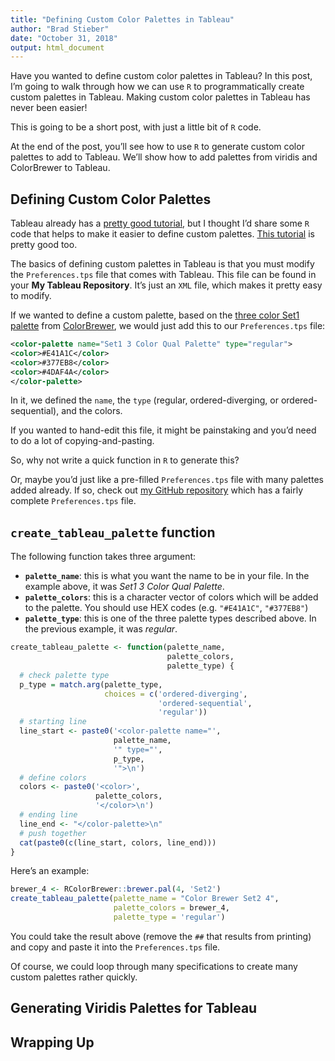 ```yaml
---
title: "Defining Custom Color Palettes in Tableau"
author: "Brad Stieber"
date: "October 31, 2018"
output: html_document
---
```


Have you wanted to define custom color palettes in Tableau? In this post, I'm going to walk through how we can use `R` to programmatically create custom palettes in Tableau. Making custom color palettes in Tableau has never been easier!

This is going to be a short post, with just a little bit of `R` code. 

At the end of the post, you'll see how to use `R` to generate custom color palettes to add to Tableau. We'll show how to add palettes from viridis and ColorBrewer to Tableau.


## Defining Custom Color Palettes

Tableau already has a [pretty good tutorial](https://onlinehelp.tableau.com/current/pro/desktop/en-us/formatting_create_custom_colors.htm), but I thought I'd share some `R` code that helps to make it easier to define custom palettes. [This tutorial](http://www.tableauexpert.co.in/2015/11/how-to-create-custom-color-palette-in.html) is pretty good too. 

The basics of defining custom palettes in Tableau is that you must modify the `Preferences.tps` file that comes with Tableau. This file can be found in your __My Tableau Repository__. It's just an `XML` file, which makes it pretty easy to modify.

If we wanted to define a custom palette, based on the [three color Set1 palette](http://colorbrewer2.org/#type=qualitative&scheme=Set1&n=3) from [ColorBrewer](http://colorbrewer2.org), we would just add this to our `Preferences.tps` file:

```xml
<color-palette name="Set1 3 Color Qual Palette" type="regular">
<color>#E41A1C</color>
<color>#377EB8</color>
<color>#4DAF4A</color>
</color-palette>
```

In it, we defined the `name`, the `type` (regular, ordered-diverging, or ordered-sequential), and the colors.

If you wanted to hand-edit this file, it might be painstaking and you'd need to do a lot of copying-and-pasting.

So, why not write a quick function in `R` to generate this?

Or, maybe you'd just like a pre-filled `Preferences.tps` file with many palettes added already. If so, check out [my GitHub repository](https://github.com/bgstieber/files_for_blog/blob/master/custom-tableau-color-palette/Preferences.tps) which has a fairly complete `Preferences.tps` file.

## `create_tableau_palette` function

The following function takes three argument:

  - __`palette_name`__: this is what you want the name to be in your file. In the example above, it was _Set1 3 Color Qual Palette_.
  - __`palette_colors`__: this is a character vector of colors which will be added to the palette. You should use HEX codes (e.g. `"#E41A1C"`, `"#377EB8"`)
  - __`palette_type`__: this is one of the three palette types described above. In the previous example, it was _regular_.

```r
create_tableau_palette <- function(palette_name,
                                   palette_colors,
                                   palette_type) {
  # check palette type
  p_type = match.arg(palette_type,
                     choices = c('ordered-diverging',
                                 'ordered-sequential',
                                 'regular'))
  # starting line
  line_start <- paste0('<color-palette name="',
                       palette_name,
                       '" type="',
                       p_type,
                       '">\n')
  # define colors
  colors <- paste0('<color>',
                   palette_colors,
                   '</color>\n')
  # ending line
  line_end <- "</color-palette>\n"
  # push together
  cat(paste0(c(line_start, colors, line_end)))
}

```

Here's an example:

```r
brewer_4 <- RColorBrewer::brewer.pal(4, 'Set2')
create_tableau_palette(palette_name = "Color Brewer Set2 4",
                       palette_colors = brewer_4,
                       palette_type = 'regular')
```

You could take the result above (remove the `##` that results from printing) and copy and paste it into the `Preferences.tps` file.

Of course, we could loop through many specifications to create many custom palettes rather quickly.

## Generating Viridis Palettes for Tableau


## Wrapping Up
